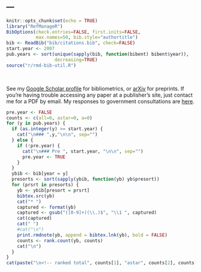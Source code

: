 ---
---

```r
knitr::opts_chunk$set(echo = TRUE)
library("RefManageR")
BibOptions(check.entries=FALSE, first.inits=FALSE,
           max.names=50, bib.style="authortitle")
bib <- ReadBib("bib/citations.bib", check=FALSE)
start.year <- 2007
pub.years <- sort(unique(sapply(bib, function(bibent) bibent$year)),
                  decreasing=TRUE)
source("r/rmd-bib-util.R")
```

<link rel="stylesheet" href="styles.css" type="text/css">

<script type="text/javascript" src="js/download.js"></script>

<br>

See my [Google Scholar profile](https://scholar.google.com.au/citations?user=hMG_gR4AAAAJ&oi=ao) for bibliometrics, or [arXiv](http://arxiv.org/a/rubinstein_b_1) for preprints. If you're having trouble accessing any paper at a publisher's site, just contact me for a PDF by email. My responses to government consultations are [here](impact.html#policy_submissions).

```r
pre.year <- FALSE
counts <- c(all=0, astar=0, a=0)
for (y in pub.years) {
  if (as.integer(y) >= start.year) {
    cat("\n### ",y,"\n\n", sep="")
  } else {
    if (!pre.year) {
      cat("\n### Pre ", start.year, "\n\n", sep="")
      pre.year <- TRUE
    }
  }
  ybib <- bib[year = y]
  presorts <- sort(sapply(ybib, function(yb) yb$presort))
  for (prsrt in presorts) {
    yb <- ybib[presort = prsrt]
    bibtex.src(yb)
    cat("* ")
    captured <- format(yb)
    captured <- gsub("([0-9]+)(\\.)$", "\\1 ", captured)
    cat(captured)
    cat(" ")
    #cat("\n")
    print.rmdnote(yb, append = bibtex.lnk(yb), bold = FALSE)
    counts <- rank.count(yb, counts)
    cat("\n")
  }
}
cat(paste("\n<!-- ranked total", counts[1], "astar", counts[2], counts[2]/counts[1], "aastar", counts[2]+counts[3], (counts[2]+counts[3])/counts[1], "-->\n", collapse=" "))
```
